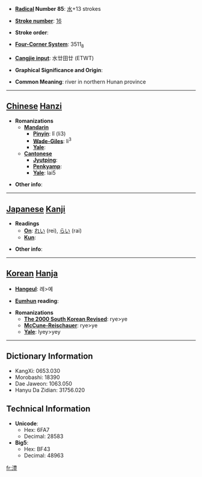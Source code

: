 * '''[[Wiktionary:Chinese radical index| Radical]] Number 85''': [[Wiktionary:Chinese radical index 水|水]]+13 strokes

* '''[[Wiktionary:Chinese total strokes index|Stroke number]]''': [[Wiktionary:Chinese total strokes index 16|16]]

* '''Stroke order''': 

* '''[[Wiktionary:Chinese four corner index|Four-Corner System]]''': 3511<sub>8</sub>

* '''[[Wiktionary:Chinese Cangjie index|Cangjie input]]''': 水廿田廿 (ETWT)

* '''Graphical Significance and Origin''': 

* '''Common Meaning''': river in northern Hunan province

----

== [[Chinese]] [[Hanzi]] ==

* '''Romanizations'''
** '''[[Mandarin]]'''
*** '''[[Pinyin]]''': lǐ (li3)
*** '''[[Wade-Giles]]''': li<sup>3</sup>
*** '''[[Yale]]''': 
** '''[[Cantonese]]'''
*** '''[[Jyutping]]''':
*** '''[[Penkyamp]]''': 
*** '''[[Yale]]''': lai5

* '''Other info''': 

----

== [[Japanese]] [[Kanji]] ==

* '''Readings'''
** '''[[On]]''': [[れい]] (rei), [[らい]] (rai)
** '''[[Kun]]''': 

* '''Other info''':  

----

== [[Korean]] [[Hanja]] ==

* '''[[Hangeul]]''': 례>예

* '''[[Eumhun]] reading''': 

* '''Romanizations'''
** '''[[The 2000 South Korean Revised Romanization|The 2000 South Korean Revised]]''': rye>ye
** '''[[McCune-Reischauer]]''': rye>ye
** '''[[Yale]]''': lyey>yey

----

== Dictionary Information ==

* KangXi: 0653.030
* Morobashi: 18390
* Dae Jaweon: 1063.050
* Hanyu Da Zidian: 31756.020

== Technical Information ==

* '''Unicode''':
** Hex: 6FA7
** Decimal: 28583
* '''Big5''':
** Hex: BF43
** Decimal: 48963

[[fr:澧]]